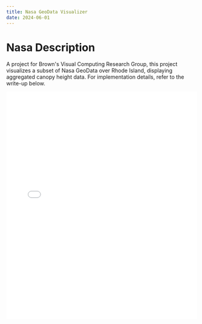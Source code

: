 ```yaml
---
title: Nasa GeoData Visualizer
date: 2024-06-01
---
```


# Nasa Description


<ProjectPage src="/images/projects/nasa.jpg" alt="Nasa Visualization" gitLink="https://github.com/gavin-dhanda/NASA-GeoData-Visualizer"/>


A project for Brown's Visual Computing Research Group, this project visualizes a subset of Nasa GeoData over Rhode Island, displaying aggregated canopy height data. For implementation details, refer to the write-up below.

<embed src="/files/nasa.pdf" type="application/pdf" width="100%" height="600px" />